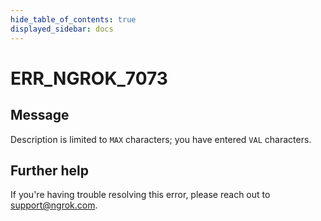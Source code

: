 ```yaml
---
hide_table_of_contents: true
displayed_sidebar: docs
---
```



# ERR_NGROK_7073

## Message

Description is limited to `MAX` characters; you have entered `VAL` characters.

<ErrorDetails error="err_ngrok_7073" />

## Further help

If you're having trouble resolving this error, please reach out to [support@ngrok.com](mailto:support@ngrok.com?subject=Help%20with%20ERR_NGROK_7073).
